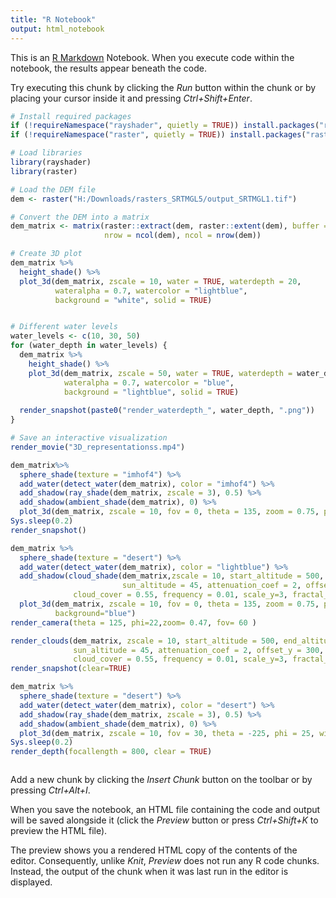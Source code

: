 ---
title: "R Notebook"
output: html_notebook
---

This is an [R Markdown](http://rmarkdown.rstudio.com) Notebook. When you execute code within the notebook, the results appear beneath the code. 

Try executing this chunk by clicking the *Run* button within the chunk or by placing your cursor inside it and pressing *Ctrl+Shift+Enter*. 

```{r}
# Install required packages
if (!requireNamespace("rayshader", quietly = TRUE)) install.packages("rayshader")
if (!requireNamespace("raster", quietly = TRUE)) install.packages("raster")

# Load libraries
library(rayshader)
library(raster)

# Load the DEM file
dem <- raster("H:/Downloads/rasters_SRTMGL5/output_SRTMGL1.tif")

# Convert the DEM into a matrix
dem_matrix <- matrix(raster::extract(dem, raster::extent(dem), buffer = 1000),
                     nrow = ncol(dem), ncol = nrow(dem))

# Create 3D plot
dem_matrix %>%
  height_shade() %>%
  plot_3d(dem_matrix, zscale = 10, water = TRUE, waterdepth = 20,
          wateralpha = 0.7, watercolor = "lightblue",
          background = "white", solid = TRUE)


# Different water levels
water_levels <- c(10, 30, 50)
for (water_depth in water_levels) {
  dem_matrix %>%
    height_shade() %>%
    plot_3d(dem_matrix, zscale = 50, water = TRUE, waterdepth = water_depth,
            wateralpha = 0.7, watercolor = "blue",
            background = "lightblue", solid = TRUE)
  
  render_snapshot(paste0("render_waterdepth_", water_depth, ".png"))
}

# Save an interactive visualization
render_movie("3D_representationss.mp4")
```


```{r}
dem_matrix%>%
  sphere_shade(texture = "imhof4") %>%
  add_water(detect_water(dem_matrix), color = "imhof4") %>%
  add_shadow(ray_shade(dem_matrix, zscale = 3), 0.5) %>%
  add_shadow(ambient_shade(dem_matrix), 0) %>%
  plot_3d(dem_matrix, zscale = 10, fov = 0, theta = 135, zoom = 0.75, phi = 45, windowsize = c(1000, 800))
Sys.sleep(0.2)
render_snapshot()
```
```{r}
dem_matrix %>%
  sphere_shade(texture = "desert") %>%
  add_water(detect_water(dem_matrix), color = "lightblue") %>%
  add_shadow(cloud_shade(dem_matrix,zscale = 10, start_altitude = 500, end_altitude = 700, 
                         sun_altitude = 45, attenuation_coef = 2, offset_y = 300,
              cloud_cover = 0.55, frequency = 0.01, scale_y=3, fractal_levels = 32), 0) %>%
  plot_3d(dem_matrix, zscale = 10, fov = 0, theta = 135, zoom = 0.75, phi = 45, windowsize = c(1000, 800),
          background="blue")
render_camera(theta = 125, phi=22,zoom= 0.47, fov= 60 )

render_clouds(dem_matrix, zscale = 10, start_altitude = 500, end_altitude = 700, 
              sun_altitude = 45, attenuation_coef = 2, offset_y = 300,
              cloud_cover = 0.55, frequency = 0.01, scale_y=3, fractal_levels = 32, clear_clouds = T)
render_snapshot(clear=TRUE)
```
```{r}
dem_matrix %>%
  sphere_shade(texture = "desert") %>%
  add_water(detect_water(dem_matrix), color = "desert") %>%
  add_shadow(ray_shade(dem_matrix, zscale = 3), 0.5) %>%
  add_shadow(ambient_shade(dem_matrix), 0) %>%
  plot_3d(dem_matrix, zscale = 10, fov = 30, theta = -225, phi = 25, windowsize = c(1000, 800), zoom = 0.3)
Sys.sleep(0.2)
render_depth(focallength = 800, clear = TRUE)
```
```{r}

```



Add a new chunk by clicking the *Insert Chunk* button on the toolbar or by pressing *Ctrl+Alt+I*.

When you save the notebook, an HTML file containing the code and output will be saved alongside it (click the *Preview* button or press *Ctrl+Shift+K* to preview the HTML file).

The preview shows you a rendered HTML copy of the contents of the editor. Consequently, unlike *Knit*, *Preview* does not run any R code chunks. Instead, the output of the chunk when it was last run in the editor is displayed.
